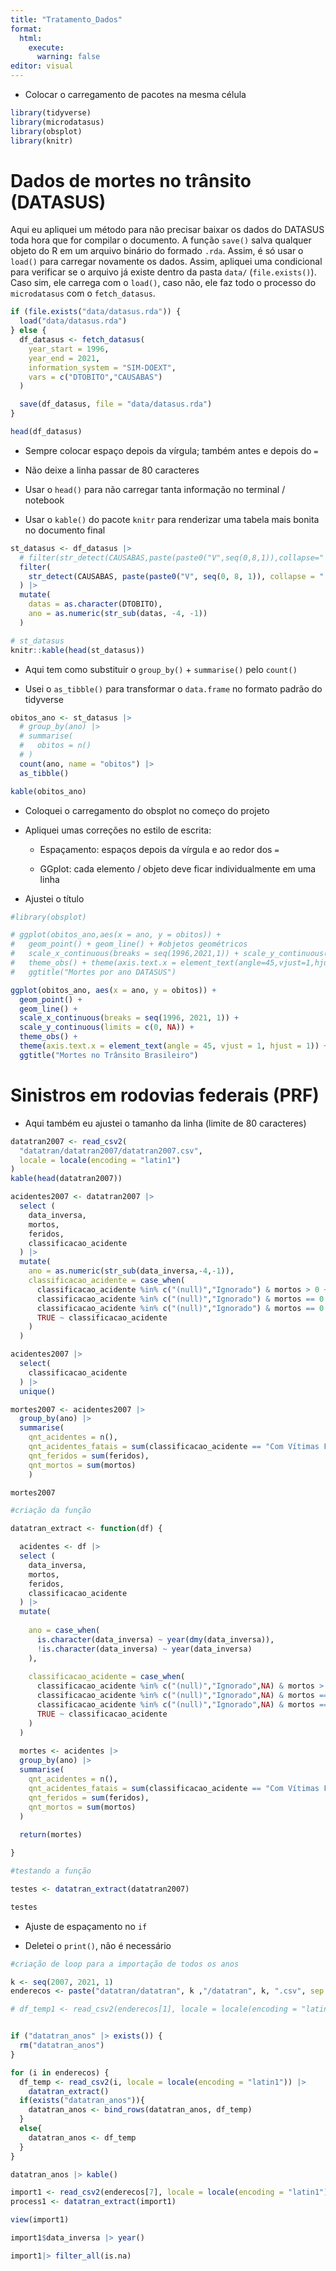 ---
title: "Tratamento_Dados"
format: 
  html:
    execute:
      warning: false
editor: visual
---

- Colocar o carregamento de pacotes na mesma célula

```{r}
library(tidyverse)
library(microdatasus)
library(obsplot)
library(knitr)
```

# Dados de mortes no trânsito (DATASUS)

Aqui eu apliquei um método para não precisar baixar os dados do DATASUS toda hora que for compilar o documento. A função `save()` salva qualquer objeto do R em um arquivo binário do formado `.rda`. Assim, é só usar o `load()` para carregar novamente os dados. Assim, apliquei uma condicional para verificar se o arquivo já existe dentro da pasta `data/` (`file.exists()`). Caso sim, ele carrega com o `load()`, caso não, ele faz todo o processo do `microdatasus` com o `fetch_datasus`.

```{r}

if (file.exists("data/datasus.rda")) {
  load("data/datasus.rda")
} else {
  df_datasus <- fetch_datasus(
    year_start = 1996,
    year_end = 2021,
    information_system = "SIM-DOEXT",
    vars = c("DTOBITO","CAUSABAS")
  )

  save(df_datasus, file = "data/datasus.rda")
}

```

```{r}
head(df_datasus)
```

- Sempre colocar espaço depois da vírgula; também antes e depois do `=`

- Não deixe a linha passar de 80 caracteres

- Usar o `head()` para não carregar tanta informação no terminal / notebook

- Usar o `kable()` do pacote `knitr` para renderizar uma tabela mais bonita no documento final

```{r}
st_datasus <- df_datasus |> 
  # filter(str_detect(CAUSABAS,paste(paste0("V",seq(0,8,1)),collapse="|"))) |> 
  filter(
    str_detect(CAUSABAS, paste(paste0("V", seq(0, 8, 1)), collapse = "|"))
  ) |> 
  mutate(
    datas = as.character(DTOBITO),
    ano = as.numeric(str_sub(datas, -4, -1))
  )

# st_datasus
knitr::kable(head(st_datasus))
```

- Aqui tem como substituir o `group_by()` + `summarise()` pelo `count()`

- Usei o `as_tibble()` para transformar o `data.frame` no formato padrão do tidyverse

```{r}
obitos_ano <- st_datasus |> 
  # group_by(ano) |> 
  # summarise(
  #   obitos = n()
  # )
  count(ano, name = "obitos") |> 
  as_tibble()

kable(obitos_ano)
```

- Coloquei o carregamento do obsplot no começo do projeto

- Apliquei umas correções no estilo de escrita:

  - Espaçamento: espaços depois da vírgula e ao redor dos `=`

  - GGplot: cada elemento / objeto deve ficar individualmente em uma linha

- Ajustei o título

```{r}
#library(obsplot)

# ggplot(obitos_ano,aes(x = ano, y = obitos)) +
#   geom_point() + geom_line() + #objetos geométricos
#   scale_x_continuous(breaks = seq(1996,2021,1)) + scale_y_continuous(limits = c(0,NA)) + #escala
#   theme_obs() + theme(axis.text.x = element_text(angle=45,vjust=1,hjust=1)) + #tema
#   ggtitle("Mortes por ano DATASUS")

ggplot(obitos_ano, aes(x = ano, y = obitos)) +
  geom_point() +
  geom_line() +
  scale_x_continuous(breaks = seq(1996, 2021, 1)) +
  scale_y_continuous(limits = c(0, NA)) +
  theme_obs() +
  theme(axis.text.x = element_text(angle = 45, vjust = 1, hjust = 1)) +
  ggtitle("Mortes no Trânsito Brasileiro")
```

# Sinistros em rodovias federais (PRF)

- Aqui também eu ajustei o tamanho da linha (limite de 80 caracteres)

```{r}
datatran2007 <- read_csv2(
  "datatran/datatran2007/datatran2007.csv", 
  locale = locale(encoding = "latin1")
)
kable(head(datatran2007))
```

```{r}
acidentes2007 <- datatran2007 |> 
  select (
    data_inversa,
    mortos,
    feridos,
    classificacao_acidente
  ) |> 
  mutate(
    ano = as.numeric(str_sub(data_inversa,-4,-1)),
    classificacao_acidente = case_when(
      classificacao_acidente %in% c("(null)","Ignorado") & mortos > 0 ~ "Com Vítimas Fatais",
      classificacao_acidente %in% c("(null)","Ignorado") & mortos == 0 & feridos > 0 ~ "Com Vítimas Feridas",
      classificacao_acidente %in% c("(null)","Ignorado") & mortos == 0 & feridos == 0 ~ "Sem Vítimas",
      TRUE ~ classificacao_acidente
    )
  )

acidentes2007 |> 
  select(
    classificacao_acidente
  ) |> 
  unique()

```

```{r}
mortes2007 <- acidentes2007 |> 
  group_by(ano) |> 
  summarise(
    qnt_acidentes = n(),
    qnt_acidentes_fatais = sum(classificacao_acidente == "Com Vítimas Fatais"),
    qnt_feridos = sum(feridos),
    qnt_mortos = sum(mortos)
    )

mortes2007
```

```{r}
#criação da função

datatran_extract <- function(df) {

  acidentes <- df |> 
  select (
    data_inversa,
    mortos,
    feridos,
    classificacao_acidente
  ) |> 
  mutate(
    
    ano = case_when(
      is.character(data_inversa) ~ year(dmy(data_inversa)),
      !is.character(data_inversa) ~ year(data_inversa)
    ),
    
    classificacao_acidente = case_when(
      classificacao_acidente %in% c("(null)","Ignorado",NA) & mortos > 0 ~ "Com Vítimas Fatais",
      classificacao_acidente %in% c("(null)","Ignorado",NA) & mortos == 0 & feridos > 0 ~ "Com Vítimas Feridas",
      classificacao_acidente %in% c("(null)","Ignorado",NA) & mortos == 0 & feridos == 0 ~ "Sem Vítimas",
      TRUE ~ classificacao_acidente
    )
  )
  
  mortes <- acidentes |> 
  group_by(ano) |> 
  summarise(
    qnt_acidentes = n(),
    qnt_acidentes_fatais = sum(classificacao_acidente == "Com Vítimas Fatais"),
    qnt_feridos = sum(feridos),
    qnt_mortos = sum(mortos)
  )
  
  return(mortes)

}

#testando a função

testes <- datatran_extract(datatran2007)

testes

```

- Ajuste de espaçamento no `if`

- Deletei o `print()`, não é necessário

```{r}
#criação de loop para a importação de todos os anos

k <- seq(2007, 2021, 1)
enderecos <- paste("datatran/datatran", k ,"/datatran", k, ".csv", sep = "")

# df_temp1 <- read_csv2(enderecos[1], locale = locale(encoding = "latin1")) |> datatran_extract()


if ("datatran_anos" |> exists()) {
  rm("datatran_anos")
}

for (i in enderecos) {
  df_temp <- read_csv2(i, locale = locale(encoding = "latin1")) |>
    datatran_extract()
  if(exists("datatran_anos")){
    datatran_anos <- bind_rows(datatran_anos, df_temp)
  }
  else{
    datatran_anos <- df_temp
  }
}

datatran_anos |> kable()
```

```{r}

import1 <- read_csv2(enderecos[7], locale = locale(encoding = "latin1"))
process1 <- datatran_extract(import1)

view(import1)

import1$data_inversa |> year()

import1|> filter_all(is.na)
```